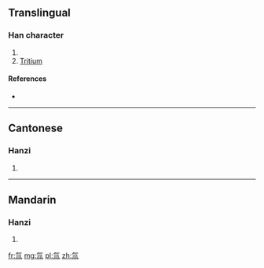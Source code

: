 ==Translingual==

===Han character===
{{Han char|rn=84|rad=气|as=03|sn=7|four=8021<sub>7</sub>|canj=人弓中中中 (ONLLL)|ids=⿹[[气]][[川]]}}

# {{defn|Han|sort=气03}}
# [[Tritium]]

====References====
* {{Han ref|kx=0599.041|hdz=32010.080|uh=6C1A|ud=27674|bh=CB4A|bd=52042}}

----

==Cantonese==

===Hanzi===
{{yue-hanzi|jyut=cyun1|y=chyun1}}

# {{defn|lang=yue|sort=气03}}

----

==Mandarin==

===Hanzi===
{{cmn-hanzi|pin=[[chuān]] ([[chuan1]])|wg=ch'uan<sup>1</sup>}}

# {{defn|lang=cmn|sort=气03}}

[[fr:氚]]
[[mg:氚]]
[[pl:氚]]
[[zh:氚]]